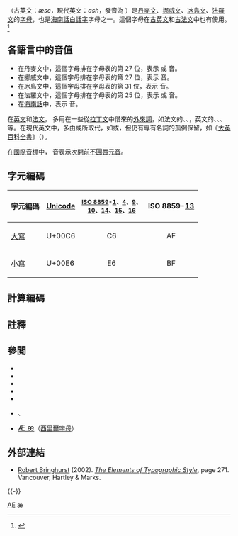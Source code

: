 {{Infobox alphabet|alphabet=拉丁|Image=Latin letter Æ.svg|imgwidth=180|uuc=00C6|ulc=00E6}}

{{Unicode|'''Æ''', '''æ'''}}（古英文：''æsc''，現代英文：''ash''，發音為 {{IPA|[æʃ]}}）是[[丹麥文|丹麥文]]、[[挪威文|挪威文]]、[[冰島文|冰島文]]、[[法羅文|法羅文]]的[[字母|字母]]，也是[[海南話白話字|海南話白話字]]字母之一。這個字母在[[古英文|古英文]]和[[古法文|古法文]]中也有使用。<ref>{{cite book |chapter=æsc |chapter-url=https://books.google.com/books?id=H99ZAAAAMAAJ&pg=PA11 |page=11 |title=A Handy Anglo-Saxon Dictionary: Based on Groschopp's Grein |editor1-last=Harrison |editor1-first=James A. |editor2-last=Baskervill |editor2-first=W. M. |year=1885 |publisher=A. S. Barnes |access-date=2021-09-10 |archive-date=2022-01-24 |archive-url=https://web.archive.org/web/20220124002006/https://books.google.com/books?id=H99ZAAAAMAAJ&pg=PA11 |dead-url=no }}</ref>

==各語言中的音值==
*在丹麥文中，這個字母排在字母表的第 27 位，表示 {{IPA4|ɛ}} 或 {{IPA|/ɛː/}} 音。
*在挪威文中，這個字母排在字母表的第 27 位，表示 {{IPA4|æ}} 音。
*在冰島文中，這個字母排在字母表的第 31 位，表示 {{IPA4|æ}} 音。
*在法羅文中，這個字母排在字母表的第 25 位，表示 {{IPA4|a}} 或 {{IPA|/ɛaː/}} 音。
*在[[海南話|海南話]]中，表示 {{IPA4|ɛ}} 音。

在[[英文|英文]]和[[法文|法文]]，{{Unicode|æ}} 多用在一些從[[拉丁文|拉丁文]]中借來的[[外來詞|外來詞]]，如法文的{{lang|fr|''[[wikt:fr:et_cætera|et cætera]]''}}、{{lang|fr|''[[wikt:fr:tænia|tænia]]''}}、{{lang|fr|''[[wikt:fr:ex_æquo|ex æquo]]''}}，英文的{{lang|en|''[[wikt:en:archæology|archæology]]''}}、{{lang|en|''[[wikt:en:encyclopædia|encyclopædia]]''}}、{{lang|en|''[[wikt:en:nebulæ|nebulæ]]''}}、{{lang|en|''[[wikt:en:athenæum|athenæum]]''}}等。在現代英文中，多由{{lang|la|''ae''}}或{{lang|la|''e''}}所取代，如{{lang|en|''[[wikt:archaeology|archaeology]]''}}或{{lang|en|''[[wikt:encyclopedia|encyclopedia]]''}}，但仍有專有名詞的孤例保留，如《[[大英百科全書|大英百科全書]]》（{{lang|en|''Encyclopædia Britannica''}}）。

在[[國際音標|國際音標]]中，{{IPA|[æ]}} 音表示[[次開前不圓唇元音|次開前不圓唇元音]]。

== 字元編碼 ==
{| class="wikitable"
!字元編碼!![[Unicode|Unicode]]!!style="font-size:smaller"|[[ISO/IEC_8859|ISO 8859]]-[[ISO/IEC_8859-1|1]]、[[ISO/IEC_8859-4|4]]、[[ISO/IEC_8859-9|9]]、<br />[[ISO/IEC_8859-10|10]]、[[ISO/IEC_8859-14|14]]、[[ISO/IEC_8859-15|15]]、[[ISO/IEC_8859-16|16]]!!ISO 8859-[[ISO/IEC_8859-13|13]]
|-
|[[大寫字母|大寫]] {{Unicode|Æ}}||U+00C6||style="text-align:center;"|C6||style="text-align:center;"|AF
|-
|[[小寫字母|小寫]] {{Unicode|æ}}||U+00E6||style="text-align:center;"|E6||style="text-align:center;"|BF
|}

==計算編碼==

{{charmap
| 00C6 | name1 = 拉丁大寫字母 AE
| 00E6 | name2 = 拉丁小寫字母 AE
| 01E2 | name3 = 拉丁大寫字母 附加[[長音符號|長音符]]
| 01E3 | name4 = 拉丁小寫字母 附加[[長音符號|長音符]]
| 01FC | name5 = 拉丁大寫字母 附加[[長音符號|尖音符]]
| 01FD | name6 = 拉丁小寫字母 附加[[長音符號|尖音符]]
}}

==註釋==
{{reflist}}

== 參閲 ==
{{div col|2}}
*{{Unicode|[[Å|Å]]}}
*{{Unicode|[[Ä|Ä]]}}
*{{Unicode|[[Ø|Ø]]}}
*{{Unicode|[[Ö|Ö]]}}
*{{Unicode|[[œ|œ]]}}
*{{Unicode|[[Ǽ|Ǽ]]}}、{{Unicode|[[Ǣ|Ǣ]]}}
*<span lang="ru" style="font-size:120%;">[[Ӕ|Ӕ ӕ]]</span>（[[西里爾字母|西里爾字母]]）
{{div col end}}

==外部連結==
{{Commons}}
{{Wiktionary|Category:English terms spelled with Æ}}
* [[Robert_Bringhurst|Robert Bringhurst]] (2002).  ''[[The_Elements_of_Typographic_Style|The Elements of Typographic Style]]'', page 271.  Vancouver, Hartley & Marks. {{ISBN|0-88179-205-5}}
{{-}}
{{tsl|en|template:Latin script|Æ}}
{{tsl|en|template:Danish language}}
{{tsl|en|template:Norwegian language forms}}
{{Alphabet lang|da|fo|is}}
{{Latin alphabet}}

[[Category:不常見拉丁字母|AE]]
[[Category:音標符號|æ]]
